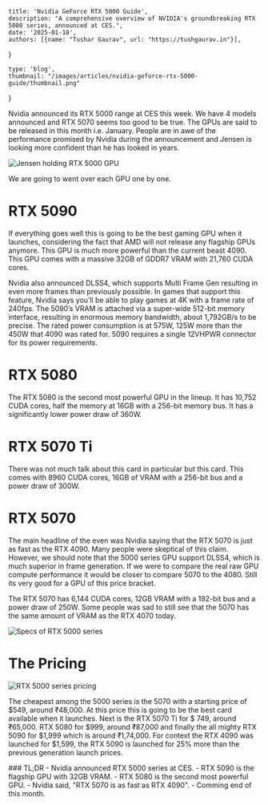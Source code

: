 
    title: 'Nvidia GeForce RTX 5000 Guide',
    description: "A comprehensive overview of NVIDIA's groundbreaking RTX 5000 series, announced at CES.",
    date: '2025-01-18',
    authors: [{name: "Tushar Gaurav", url: "https://tushgaurav.in"}],
}

    type: 'blog',
    thumbnail: "/images/articles/nvidia-geforce-rtx-5000-guide/thumbnail.png"
}

<Topbar
    thumbnail='/images/articles/nvidia-geforce-rtx-5000-guide/thumbnail.png'
    title="Nvidia GeForce RTX 5000 Guide"
    author='Tushar Gaurav'
    date='2025-01-17'
/>


<Content>

<MainContent>
Nvidia announced its RTX 5000 range at CES this week. We have 4 models announced and RTX 5070 seems too good to be true. The GPUs are said to be released in this month i.e. January. People are in awe of the performance promised by Nvidia during the announcement and Jensen is looking more confident than he has looked in years.

![Jensen holding RTX 5000 GPU](/images/articles/nvidia-geforce-rtx-5000-guide/jensen.png)

We are going to went over each GPU one by one.

# RTX 5090

If everything goes well this is going to be the best gaming GPU when it launches, considering the fact that AMD will not release any flagship GPUs anymore. This GPU is much more powerful than the current beast 4090. This GPU comes with a massive 32GB of GDDR7 VRAM with 21,760 CUDA cores.

Nvidia also announced DLSS4, which supports Multi Frame Gen resulting in even more frames than previously possible. In games that support this feature, Nvidia says you’ll be able to play games at 4K with a frame rate of 240fps. The 5090’s VRAM is attached via a super-wide 512-bit memory interface, resulting in enormous memory bandwidth, about 1,792GB/s to be precise. The rated power consumption is at 575W, 125W more than the 450W that 4090 was rated for. 5090 requires a single 12VHPWR connector for its power requirements.

# RTX 5080

The RTX 5080 is the second most powerful GPU in the lineup. It has 10,752 CUDA cores, half the memory at 16GB with a 256-bit memory bus. It has a significantly lower power draw of 360W.

# RTX 5070 Ti

There was not much talk about this card in particular but this card. This comes with 8960 CUDA cores, 16GB of VRAM with a 256-bit bus and a power draw of 300W.

# RTX 5070

The main headline of the even was Nvidia saying that the RTX 5070 is just as fast as the RTX 4090. Many people were skeptical of this claim. However, we should note that the 5000 series GPU support DLSS4, which is much superior in frame generation. If we were to compare the real raw GPU compute performance it would be closer to compare 5070 to the 4080. Still its very good for a GPU of this price bracket.

The RTX 5070 has 6,144 CUDA cores, 12GB VRAM with a 192-bit bus and a power draw of 250W. Some people was sad to still see that the 5070 has the same amount of VRAM as the RTX 4070 today.

![Specs of RTX 5000 series](/images/articles/nvidia-geforce-rtx-5000-guide/specs.png)

# The Pricing

![RTX 5000 series pricing](/images/articles/nvidia-geforce-rtx-5000-guide/pricing.png)

The cheapest among the 5000 series is the 5070 with a starting price of $549, around ₹48,000. At this price this is going to be the best card available when it launches. Next is the RTX 5070 Ti for $ 749, around ₹65,000. RTX 5080 for $999, around ₹87,000 and finally the all mighty RTX 5090 for $1,999 which is around ₹1,74,000. For context the RTX 4090 was launched for $1,599, the RTX 5090 is launched for 25% more than the previous generation launch prices.

</MainContent>

<Tldr>
### TL;DR
- Nvidia announced RTX 5000 series at CES.
- RTX 5090 is the flagship GPU with 32GB VRAM.
- RTX 5080 is the second most powerful GPU.
- Nvidia said, "RTX 5070 is as fast as RTX 4090".
- Comming end of this month.

</Tldr>

</Content>

<AuthorCard authorSlug="tushgaurav" />